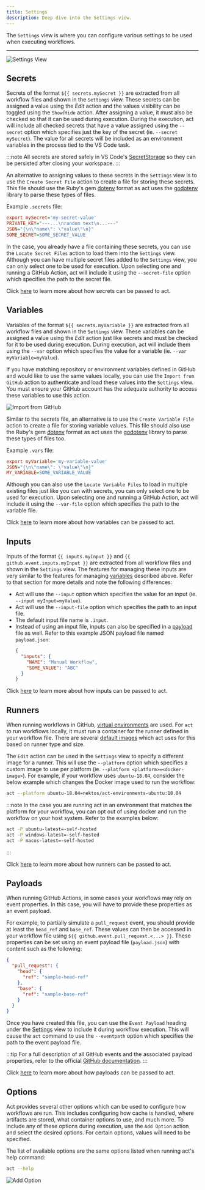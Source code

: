 ```yaml
---
title: Settings
description: Deep dive into the Settings view.
---
```



The `Settings` view is where you can configure various settings to be used when executing workflows.

<CardGrid>
   <LinkCard title="🔒 Secrets" href="#secrets" description="Configure sensitive information used in workflows."/>
   <LinkCard title="🔤 Variables" href="#variables" description="Define workflow variables and import from GitHub."/>
   <LinkCard title="⌨️ Inputs" href="#inputs" description="Assign input values for workflow runs."/>
   <LinkCard title="🗄️ Runners" href="#runners" description="Customize runners for executing workflows."/>
   <LinkCard title="📦 Payloads" href="#payloads" description="Configure payloads that define event properties."/>
   <LinkCard title="⚙️ Options" href="#options" description="Define additional act options related to cache, artifacts, containers, etc."/>
</CardGrid>

---

![Settings View](../../../assets/settings-view.png)

## Secrets

Secrets of the format `${{ secrets.mySecret }}` are extracted from all workflow files and shown in the `Settings` view. These secrets can be assigned a value using the *Edit* action and the values visibility can be toggled using the `Show`/`Hide` action. After assigning a value, it must also be checked so that it can be used during execution. During the execution, act will include all checked secrets that have a value assigned using the `--secret` option which specifies just the key of the secret (ie. `--secret mySecret`). The value for all secrets will be included as an environment variables in the process tied to the VS Code task.

:::note
All secrets are stored safely in VS Code's [SecretStorage](https://code.visualstudio.com/api/references/vscode-api#SecretStorage) so they can be persisted after closing your workspace.
:::

An alternative to assigning values to these secrets in the `Settings` view is to use the `Create Secret File` action to create a file for storing these secrets. This file should use the Ruby's gem [dotenv](https://github.com/bkeepers/dotenv) format as act uses the [godotenv](https://github.com/joho/godotenv) library to parse these types of files.

Example `.secrets` file:

```ini
export mySecret='my-secret-value'
PRIVATE_KEY="---...\nrandom text\n...---"
JSON="{\n\"name\": \"value\"\n}"
SOME_SECRET=SOME_SECRET_VALUE
```

In the case, you already have a file containing these secrets, you can use the `Locate Secret Files` action to load them into the `Settings` view. Although you can have multiple secret files added to the `Settings` view, you can only select one to be used for execution. Upon selecting one and running a GitHub Action, act will include it using the `--secret-file` option which specifies the path to the secret file.

Click [here](https://nektosact.com/usage/index.html#secrets) to learn more about how secrets can be passed to act.

## Variables

Variables of the format `${{ secrets.myVariable }}` are extracted from all workflow files and shown in the `Settings` view. These variables can be assigned a value using the *Edit* action just like secrets and must be checked for it to be used during execution. During execution, act will include them using the `--var` option which specifies the value for a variable (ie. `--var myVariable=myValue`).


If you have matching repository or environment variables defined in GitHub and would like to use the same values locally, you can use the `Import from GitHub` action to authenticate and load these values into the `Settings` view. You must ensure your GitHub account has the adequate authority to access these variables to use this action.

![Import from GitHub](../../../assets/import-from-github.png)

Similar to the secrets file, an alternative is to use the `Create Variable File` action to create a file for storing variable values. This file should also use the Ruby's gem [dotenv](https://github.com/bkeepers/dotenv) format as act uses the [godotenv](https://github.com/joho/godotenv) library to parse these types of files too.

Example `.vars` file:

```ini
export myVariable='my-variable-value'
JSON="{\n\"name\": \"value\"\n}"
MY_VARIABLE=SOME_VARIABLE_VALUE
```

Although you can also use the `Locate Variable Files` to load in multiple existing files just like you can with secrets, you can only select one to be used for execution. Upon selecting one and running a GitHub Action, act will include it using the `--var-file` option which specifies the path to the variable file.

Click [here](https://nektosact.com/usage/index.html#vars) to learn more about how variables can be passed to act.

## Inputs

Inputs of the format `{{ inputs.myInput }}` and `{{ github.event.inputs.myInput }}` are extracted from all workflow files and shown in the `Settings` view. The features for managing these inputs are very similar to the features for managing [variables](#variables) described above. Refer to that section for more details and note the following differences:

* Act will use the `--input` option which specifies the value for an input (ie. `--input myInput=myValue`).
* Act will use the `--input-file` option which specifies the path to an input file.
* The default input file name is `.input`.
* Instead of using an input file, inputs can also be specified in a [payload](#payloads) file as well. Refer to this example JSON payload file named `payload.json`:
  ```json
  {
    "inputs": {
      "NAME": "Manual Workflow",
      "SOME_VALUE": "ABC"
    }
  }
  ```

Click [here](https://nektosact.com/usage/index.html#pass-inputs-to-manually-triggered-workflows) to learn more about how inputs can be passed to act.

## Runners

When running workflows in GitHub, [virtual environments](https://docs.github.com/en/actions/using-github-hosted-runners/using-github-hosted-runners/about-github-hosted-runners) are used. For `act` to run workflows locally, it must run a container for the runner defined in your workflow file. There are several [default images](https://nektosact.com/usage/runners.html#runners) which act uses for this based on runner type and size.

The `Edit` action can be used in the `Settings` view to specify a different image for a runner. This will use the `--platform` option which specifies a custom image to use per platform (ie. `--platform <platform>=<docker-image>`). For example, if your workflow uses `ubuntu-18.04`, consider the below example which changes the Docker image used to run the workflow:

```sh
act --platform ubuntu-18.04=nektos/act-environments-ubuntu:18.04
```

:::note
In the case you are running act in an environment that matches the platform for your workflow, you can opt out of using docker and run the workflow on your host system. Refer to the examples below:

```sh
act -P ubuntu-latest=-self-hosted
act -P windows-latest=-self-hosted
act -P macos-latest=-self-hosted
```
:::

Click [here](https://nektosact.com/usage/runners.html#runners) to learn more about how runners can be passed to act.

## Payloads

When running GitHub Actions, in some cases your workflows may rely on event properties. In this case, you will have to provide these properties as an event payload.

For example, to partially simulate a `pull_request` event, you should provide at least the `head_ref` and `base_ref`. These values can then be accessed in your workflow file using `${{ github.event.pull_request.<...> }}`. These properties can be set using an event payload file (`payload.json`) with content such as the following:

```json
{
  "pull_request": {
    "head": {
      "ref": "sample-head-ref"
    },
    "base": {
      "ref": "sample-base-ref"
    }
  }
}
```

Once you have created this file, you can use the `Event Payload` heading under the <a href="/docs/usage/settings">Settings</a> view to include it during workflow execution. This will cause the `act` command to use the `--eventpath` option which specifies the path to the event payload file.

:::tip
For a full description of all GitHub events and the associated payload properties, refer to the official [GitHub documentation](https://docs.github.com/en/actions/writing-workflows/choosing-when-your-workflow-runs/events-that-trigger-workflows).
:::

Click [here](https://nektosact.com/usage/index.html#using-event-file-to-provide-complete-event-payload) to learn more about how payloads can be passed to act.

## Options

Act provides several other options which can be used to configure how workflows are run. This includes configuring how cache is handled, where artifacts are stored, what container options to use, and much more. To include any of these options during execution, use the `Add Option` action and select the desired options. For certain options, values will need to be specified.

The list of available options are the same options listed when running act's help command:

```sh
act --help
```

![Add Option](../../../assets/add-option.png)